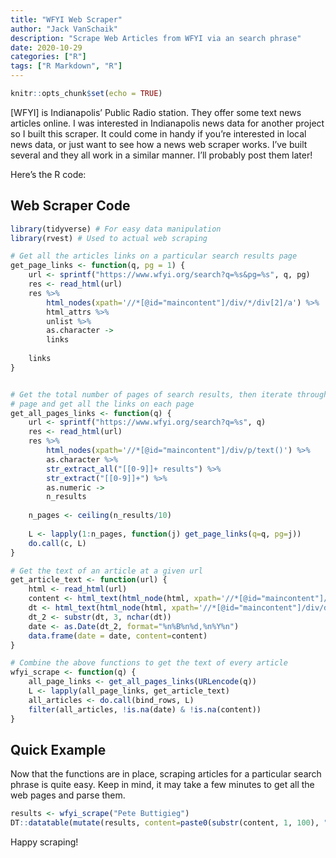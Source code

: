 ```yaml
---
title: "WFYI Web Scraper"
author: "Jack VanSchaik"
description: "Scrape Web Articles from WFYI via an search phrase"
date: 2020-10-29
categories: ["R"]
tags: ["R Markdown", "R"]
---
```



```r
knitr::opts_chunk$set(echo = TRUE)
```

[WFYI] is Indianapolis' Public Radio station. They offer some text news articles online. I was interested in Indianapolis news data for another project so I built this scraper. It could come in handy if you're interested in local news data, or just want to see how a news web scraper works. I've built several and they all work in a similar manner. I'll probably post them later!

Here's the R code:

## Web Scraper Code

```r
library(tidyverse) # For easy data manipulation
library(rvest) # Used to actual web scraping

# Get all the articles links on a particular search results page
get_page_links <- function(q, pg = 1) {
    url <- sprintf("https://www.wfyi.org/search?q=%s&pg=%s", q, pg)
    res <- read_html(url)
    res %>%
        html_nodes(xpath='//*[@id="maincontent"]/div/*/div[2]/a') %>%
        html_attrs %>%
        unlist %>%
        as.character ->
        links
    
    links
}


# Get the total number of pages of search results, then iterate through each 
# page and get all the links on each page
get_all_pages_links <- function(q) {
    url <- sprintf("https://www.wfyi.org/search?q=%s", q)
    res <- read_html(url)
    res %>% 
        html_nodes(xpath='//*[@id="maincontent"]/div/p/text()') %>%
        as.character %>% 
        str_extract_all("[[0-9]]+ results") %>%
        str_extract("[[0-9]]+") %>%
        as.numeric ->
        n_results
    
    n_pages <- ceiling(n_results/10)
    
    L <- lapply(1:n_pages, function(j) get_page_links(q=q, pg=j))
    do.call(c, L)
}

# Get the text of an article at a given url
get_article_text <- function(url) {
    html <- read_html(url)
    content <- html_text(html_node(html, xpath='//*[@id="maincontent"]/div/div[1]/div[2]'))
    dt <- html_text(html_node(html, xpath='//*[@id="maincontent"]/div/div[1]/div[1]/h5/text()[2]'))
    dt_2 <- substr(dt, 3, nchar(dt))
    date <- as.Date(dt_2, format="%n%B%n%d,%n%Y%n")
    data.frame(date = date, content=content)
}

# Combine the above functions to get the text of every article 
wfyi_scrape <- function(q) {
    all_page_links <- get_all_pages_links(URLencode(q))
    L <- lapply(all_page_links, get_article_text)
    all_articles <- do.call(bind_rows, L)
    filter(all_articles, !is.na(date) & !is.na(content))
}
```

## Quick Example

Now that the functions are in place, scraping articles for a particular search phrase is quite easy. Keep in mind, it may take a few minutes to get all the web pages and parse them.

```r
results <- wfyi_scrape("Pete Buttigieg")
DT::datatable(mutate(results, content=paste0(substr(content, 1, 100), "...")))
```

Happy scraping!